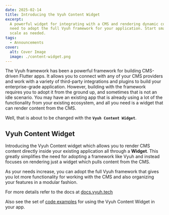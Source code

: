 ```yaml
---
date: 2025-02-14
title: Introducing the Vyuh Content Widget
excerpt:
  A powerful widget for integrating with a CMS and rendering dynamic content. No
  need to adopt the full Vyuh framework for your application. Start small and
  scale as needed.
tags:
  - Announcements
cover:
  alt: Cover Image
  image: ./content-widget.png
---
```


The Vyuh framework has been a powerful framework for building CMS-driven Flutter
apps. It allows you to connect with any of your CMS providers and work with a
variety of third-party integrations and plugins to build your enterprise-grade
application. However, building with the framework requires you to adopt it from
the ground up, and sometimes that is not an idle scenario. You may have an
existing app that is already using a lot of the functionality from your existing
ecosystem, and all you need is a widget that can render content from the CMS.

Well, that is about to be changed with the **`Vyuh Content Widget`**.

## Vyuh Content Widget

Introducing the Vyuh Content widget which allows you to render CMS content
directly inside your existing application all through a **Widget**. This greatly
simplifies the need for adopting a framework like Vyuh and instead focuses on
rendering just a widget which pulls content from the CMS.

As your needs increase, you can adopt the full Vyuh framework that gives you lot
more functionality for working with the CMS and also organizing your features in
a modular fashion.

For more details refer to the docs at
[docs.vyuh.tech](/guides/cms/content-widget)

Also see the set of
[code examples](https://github.com/vyuh-tech/vyuh/tree/main/apps/content_widget_demo)
for using the Vyuh Content Widget in your app.
